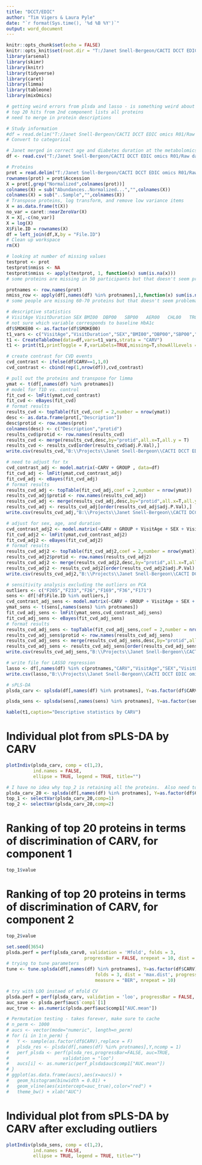 ```yaml
---
title: "DCCT/EDIC"
author: "Tim Vigers & Laura Pyle"
date: "`r format(Sys.time(), '%d %B %Y')`"
output: word_document
---
```


```r
knitr::opts_chunk$set(echo = FALSE)
knitr::opts_knit$set(root.dir = "T:/Janet Snell-Bergeon/CACTI DCCT EDIC omics R01/")
library(arsenal)
library(skimr)
library(knitr)
library(tidyverse)
library(caret)
library(limma)
library(tableone)
library(mixOmics)
```

```r

# getting weird errors from plsda and lasso - is something weird about the data?
# top 20 hits from 2nd component lists all proteins
# need to merge in protein descriptions

# Study information
#df = read.delim("T:/Janet Snell-Bergeon/CACTI DCCT EDIC omics R01/Raw data/QEDIC_WP_DDA_60SPD_StudyInformat.txt")
# Convert to categorical

# Janet merged in correct age and diabetes duration at the metabolomics visit
df <- read.csv("T:/Janet Snell-Bergeon/CACTI DCCT EDIC omics R01/Raw data/QEDIC_WP_DDA_60SPD_StudyInformat.csv")

# Proteins
prot = read.delim("T:/Janet Snell-Bergeon/CACTI DCCT EDIC omics R01/Raw data/EDIC_WP_DDA_60SPD_Proteins.txt")
rownames(prot) = prot$Accession
X = prot[,grep("Normalized",colnames(prot))]
colnames(X) = sub("Abundances..Normalized...","",colnames(X))
colnames(X) = sub("..Sample","",colnames(X))
# Transpose proteins, log transform, and remove low variance items
X = as.data.frame(t(X))
no_var = caret::nearZeroVar(X)
X = X[,-c(no_var)]
X = log(X)
X$File.ID = rownames(X)
df = left_join(df,X,by = "File.ID")
# Clean up workspace
rm(X)

# looking at number of missing values
testprot <- prot
testprot$nmiss <- NA
testprot$nmiss <- apply(testprot, 1, function(x) sum(is.na(x)))
# some proteins are missing in 50 participants but that doesn't seem problematic

protnames <- row.names(prot)
nmiss_row <- apply(df[,names(df) %in% protnames],1,function(x) sum(is.na(x)))
# some people are missing 60-70 proteins but that doesn't seem problematic

# descriptive statistics
# VisitAge VisitDuration SEX BMI00	DBP00	SBP00	AER00	CHL00	TRG00	HDL00	LDL00 SMOKE00
# not sure which variable corresponds to baseline HbA1c
df$SMOKE00 <- as.factor(df$SMOKE00)
t1_vars <- c("VisitAge","VisitDuration","SEX","BMI00","DBP00","SBP00","AER00","CHL00","TRG00","HDL00","LDL00","SMOKE00")
t1 <- CreateTableOne(data=df,vars=t1_vars,strata = "CARV")
t1 <- print(t1,printToggle = F,varLabels=TRUE,missing=T,showAllLevels = T,test = T)

# create contrast for CVD events
cvd_contrast <- ifelse(df$CARV==1,1,0)
cvd_contrast <- cbind(rep(1,nrow(df)),cvd_contrast)

# pull out the proteins and transpose for limma
ymat <- t(df[,names(df) %in% protnames])
# model for T1D vs. control
fit_cvd <- lmFit(ymat,cvd_contrast)
fit_cvd <- eBayes(fit_cvd)
# format results
results_cvd <- topTable(fit_cvd,coef = 2,number = nrow(ymat))
desc <- as.data.frame(prot[,"Description"])
desc$protid <- row.names(prot)
colnames(desc) <- c("Description","protid")
results_cvd$protid <- row.names(results_cvd)
results_cvd <- merge(results_cvd,desc,by="protid",all.x=T,all.y = T)
results_cvd <- results_cvd[order(results_cvd$adj.P.Val),] 
write.csv(results_cvd,"B:\\Projects\\Janet Snell-Bergeon\\CACTI DCCT EDIC omics R01\\Reports\\DCCT EDIC CARV.csv")

# need to adjust for tx
cvd_contrast_adj <- model.matrix(~CARV + GROUP , data=df)
fit_cvd_adj <- lmFit(ymat,cvd_contrast_adj)
fit_cvd_adj <- eBayes(fit_cvd_adj)
# format results
results_cvd_adj <- topTable(fit_cvd_adj,coef = 2,number = nrow(ymat))
results_cvd_adj$protid <- row.names(results_cvd_adj)
results_cvd_adj <- merge(results_cvd_adj,desc,by="protid",all.x=T,all.y = T)
results_cvd_adj <- results_cvd_adj[order(results_cvd_adj$adj.P.Val),] 
write.csv(results_cvd_adj,"B:\\Projects\\Janet Snell-Bergeon\\CACTI DCCT EDIC omics R01\\Reports\\DCCT EDIC CARV adjusted GROUP.csv")

# adjust for sex, age, and duration
cvd_contrast_adj2 <- model.matrix(~CARV + GROUP + VisitAge + SEX + VisitDuration , data=df)
fit_cvd_adj2 <- lmFit(ymat,cvd_contrast_adj2)
fit_cvd_adj2 <- eBayes(fit_cvd_adj2)
# format results
results_cvd_adj2 <- topTable(fit_cvd_adj2,coef = 2,number = nrow(ymat))
results_cvd_adj2$protid <- row.names(results_cvd_adj2)
results_cvd_adj2 <- merge(results_cvd_adj2,desc,by="protid",all.x=T,all.y = T)
results_cvd_adj2 <- results_cvd_adj2[order(results_cvd_adj2$adj.P.Val),] 
write.csv(results_cvd_adj2,"B:\\Projects\\Janet Snell-Bergeon\\CACTI DCCT EDIC omics R01\\Reports\\DCCT EDIC CARV adjusted GROUP VisitAge SEX Visit Duration.csv")

# sensitivity analysis excluding the outliers on PCA
outliers <- c("F205","F233","F26","F169","F36","F171")
sens <- df[!df$File.ID %in% outliers,]
cvd_contrast_adj_sens <- model.matrix(~CARV + GROUP + VisitAge + SEX + VisitDuration , data=sens)
ymat_sens <- t(sens[,names(sens) %in% protnames])
fit_cvd_adj_sens <- lmFit(ymat_sens,cvd_contrast_adj_sens)
fit_cvd_adj_sens <- eBayes(fit_cvd_adj_sens)
# format results
results_cvd_adj_sens <- topTable(fit_cvd_adj_sens,coef = 2,number = nrow(ymat))
results_cvd_adj_sens$protid <- row.names(results_cvd_adj_sens)
results_cvd_adj_sens <- merge(results_cvd_adj_sens,desc,by="protid",all.x=T,all.y = T)
results_cvd_adj_sens <- results_cvd_adj_sens[order(results_cvd_adj_sens$adj.P.Val),] 
write.csv(results_cvd_adj_sens,"B:\\Projects\\Janet Snell-Bergeon\\CACTI DCCT EDIC omics R01\\Reports\\DCCT EDIC CARV adjusted GROUP VisitAge SEX Visit Duration sensitivity analysis excluding outliers.csv")

# write file for LASSO regression
lasso <- df[,names(df) %in% c(protnames,"CARV","VisitAge","SEX","VisitDuration")]
write.csv(lasso,"B:\\Projects\\Janet Snell-Bergeon\\CACTI DCCT EDIC omics R01\\Clean data\\lasso.csv",row.names = F)

# sPLS-DA
plsda_carv <- splsda(df[,names(df) %in% protnames], Y=as.factor(df$CARV),ncomp = 2)

plsda_sens <- splsda(sens[,names(sens) %in% protnames], Y=as.factor(sens$CARV),ncomp = 2)

```

```r
kable(t1,caption="Descriptive statistics by CARV")
```

# Individual plot from sPLS-DA by CARV

```r
plotIndiv(plsda_carv, comp = c(1,2),
          ind.names = FALSE, 
          ellipse = TRUE, legend = TRUE, title="")
```

```r
# I have no idea why top_2 is retaining all the proteins.  Also need to merge in the protein names
plsda_carv_20 <- splsda(df[,names(df) %in% protnames], Y=as.factor(df$CARV),ncomp = 2,keepX = 20)
top_1 <- selectVar(plsda_carv_20,comp=1)
top_2 <- selectVar(plsda_carv_20,comp=2)
```

# Ranking of top 20 proteins in terms of discrimination of CARV, for component 1

```r
top_1$value
```

# Ranking of top 20 proteins in terms of discrimination of CARV, for component 2

```r
top_2$value
```

```r
set.seed(3654)
plsda.perf = perf(plsda_carv0, validation = 'Mfold', folds = 3, 
                             progressBar = FALSE, nrepeat = 10, dist = 'max.dist',auc=TRUE)
# trying to tune parameters
tune <- tune.splsda(df[,names(df) %in% protnames], Y=as.factor(df$CARV),ncomp = 4,validation = 'Mfold',
                                 folds = 3, dist = 'max.dist', progressBar = FALSE,
                                 measure = "BER", nrepeat = 10)

# try with LOO instaed of mfold CV
plsda.perf = perf(plsda_carv, validation = 'loo', progressBar = FALSE, auc=TRUE)
auc_save <- plsda.perf$auc$`comp1`[1]    
auc_true <- as.numeric(plsda.perf$auc$comp1["AUC.mean"])
```

```r
# Permutation testing - takes forever, make sure to cache
# n_perm <- 1000
# aucs <- vector(mode="numeric", length=n_perm)
# for (i in 1:n_perm) {
#   Y <- sample(as.factor(df$CARV),replace = F)
#   plsda_res <- plsda(df[,names(df) %in% protnames],Y,ncomp = 1)
#   perf_plsda <- perf(plsda_res,progressBar=FALSE, auc=TRUE,
#                    validation = "loo")
#   aucs[i] <- as.numeric(perf_plsda$auc$comp1["AUC.mean"])
# }
# ggplot(as.data.frame(aucs),aes(x=aucs)) + 
#   geom_histogram(binwidth = 0.01) + 
#   geom_vline(aes(xintercept=auc_true),color="red") + 
#   theme_bw() + xlab("AUC")
```

# Individual plot from sPLS-DA by CARV after excluding outliers

```r
plotIndiv(plsda_sens, comp = c(1,2),
          ind.names = FALSE, 
          ellipse = TRUE, legend = TRUE, title="")
```

